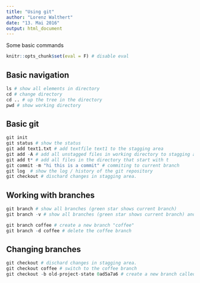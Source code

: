 ```yaml
---
title: "Using git"
author: "Lorenz Walthert"
date: "13. Mai 2016"
output: html_document
---
```


Some basic commands

```r
knitr::opts_chunk$set(eval = F) # disable eval
```
## Basic navigation
```r
ls # show all elements in directory
cd # change directory
cd .. # up the tree in the directory
pwd # show working directory
```

## Basic git
```r
git init 
git status # show the status 
git add text1.txt # add textfile text1 to the stagging area
git add -A # add all unstagged files in working directory to stagging area
git add t* # add all files in the directory that start with t
git commit -m "hi this is a commit" # commiting to current branch
git log  # show the log / history of the git repository
git checkout # dischard changes in stagging area.
```
## Working with branches
```r
git branch # show all branches (green star shows current branch)
git branch -v # show all branches (green star shows current branch) and some additonal information

git branch coffee # create a new branch "coffee"
git branch -d coffee # delete the coffee branch
```
## Changing branches 
```r
git checkout # dischard changes in stagging area.
git checkout coffee # switch to the coffee branch
git checkout -b old-project-state 0ad5a7a6 # create a new branch called old-roject-state that is the current branch state at commit 0ad5a7a6 


```